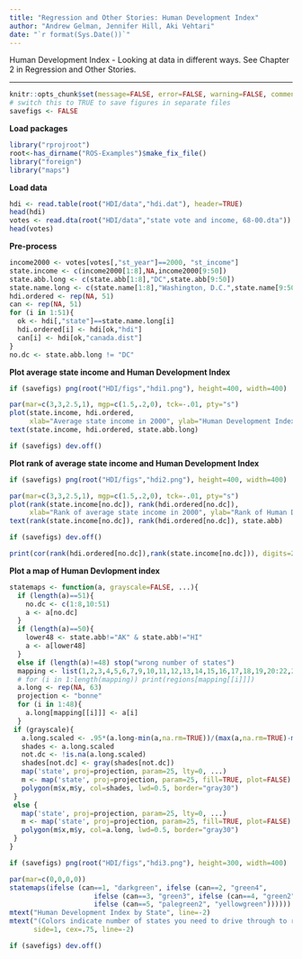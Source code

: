 ```yaml
---
title: "Regression and Other Stories: Human Development Index"
author: "Andrew Gelman, Jennifer Hill, Aki Vehtari"
date: "`r format(Sys.Date())`"
---
```

Human Development Index - Looking at data in different ways. See
Chapter 2 in Regression and Other Stories.

-------------


```r
knitr::opts_chunk$set(message=FALSE, error=FALSE, warning=FALSE, comment=NA)
# switch this to TRUE to save figures in separate files
savefigs <- FALSE
```

**Load packages**

```r
library("rprojroot")
root<-has_dirname("ROS-Examples")$make_fix_file()
library("foreign")
library("maps")
```

**Load data**

```r
hdi <- read.table(root("HDI/data","hdi.dat"), header=TRUE)
head(hdi)
votes <- read.dta(root("HDI/data","state vote and income, 68-00.dta"))
head(votes)
```

**Pre-process**

```r
income2000 <- votes[votes[,"st_year"]==2000, "st_income"]
state.income <- c(income2000[1:8],NA,income2000[9:50])
state.abb.long <- c(state.abb[1:8],"DC",state.abb[9:50])
state.name.long <- c(state.name[1:8],"Washington, D.C.",state.name[9:50])
hdi.ordered <- rep(NA, 51)
can <- rep(NA, 51)
for (i in 1:51){
  ok <- hdi[,"state"]==state.name.long[i]
  hdi.ordered[i] <- hdi[ok,"hdi"]
  can[i] <- hdi[ok,"canada.dist"]
}
no.dc <- state.abb.long != "DC"
```

**Plot average state income and Human Development Index**

```r
if (savefigs) png(root("HDI/figs","hdi1.png"), height=400, width=400)
```
```r
par(mar=c(3,3,2.5,1), mgp=c(1.5,.2,0), tck=-.01, pty="s")
plot(state.income, hdi.ordered,
     xlab="Average state income in 2000", ylab="Human Development Index", type="n")
text(state.income, hdi.ordered, state.abb.long)
```
```r
if (savefigs) dev.off()
```

**Plot rank of average state income and  Human Development Index**

```r
if (savefigs) png(root("HDI/figs","hdi2.png"), height=400, width=400)
```
```r
par(mar=c(3,3,2.5,1), mgp=c(1.5,.2,0), tck=-.01, pty="s")
plot(rank(state.income[no.dc]), rank(hdi.ordered[no.dc]),
     xlab="Rank of average state income in 2000", ylab="Rank of Human Development Index", type="n")
text(rank(state.income[no.dc]), rank(hdi.ordered[no.dc]), state.abb)
```
```r
if (savefigs) dev.off()
```
```r
print(cor(rank(hdi.ordered[no.dc]),rank(state.income[no.dc])), digits=2)
```

**Plot a map of Human Devlopment index**

```r
statemaps <- function(a, grayscale=FALSE, ...){
  if (length(a)==51){
    no.dc <- c(1:8,10:51)
    a <- a[no.dc]
  }
  if (length(a)==50){
    lower48 <- state.abb!="AK" & state.abb!="HI"
    a <- a[lower48]
  }
  else if (length(a)!=48) stop("wrong number of states")
  mapping <- list(1,2,3,4,5,6,7,9,10,11,12,13,14,15,16,17,18,19,20:22,23:24,25,26,27,28,29,30,31,32,33,34:37,38:40,41,42,43,44,45,46,47,48,49,50,51,52,53:55,56:60,61,62,63)
  # for (i in 1:length(mapping)) print(regions[mapping[[i]]])
  a.long <- rep(NA, 63)
  projection <- "bonne"
  for (i in 1:48){
    a.long[mapping[[i]]] <- a[i]
  }
 if (grayscale){
   a.long.scaled <- .95*(a.long-min(a,na.rm=TRUE))/(max(a,na.rm=TRUE)-min(a,na.rm=TRUE))
   shades <- a.long.scaled
   not.dc <- !is.na(a.long.scaled)
   shades[not.dc] <- gray(shades[not.dc])
   map('state', proj=projection, param=25, lty=0, ...)
   m <- map('state', proj=projection, param=25, fill=TRUE, plot=FALSE)
   polygon(m$x,m$y, col=shades, lwd=0.5, border="gray30")
 }
 else {
   map('state', proj=projection, param=25, lty=0, ...)
   m <- map('state', proj=projection, param=25, fill=TRUE, plot=FALSE)
   polygon(m$x,m$y, col=a.long, lwd=0.5, border="gray30")
 }
}
```
```r
if (savefigs) png(root("HDI/figs","hdi3.png"), height=300, width=400)
```
```r
par(mar=c(0,0,0,0))
statemaps(ifelse (can==1, "darkgreen", ifelse (can==2, "green4",
                     ifelse (can==3, "green3", ifelse (can==4, "green2",
                     ifelse (can==5, "palegreen2", "yellowgreen"))))))
mtext("Human Development Index by State", line=-2)
mtext("(Colors indicate number of states you need to drive through to reach the Canadian border.)",
      side=1, cex=.75, line=-2)
```
```r
if (savefigs) dev.off()
```

